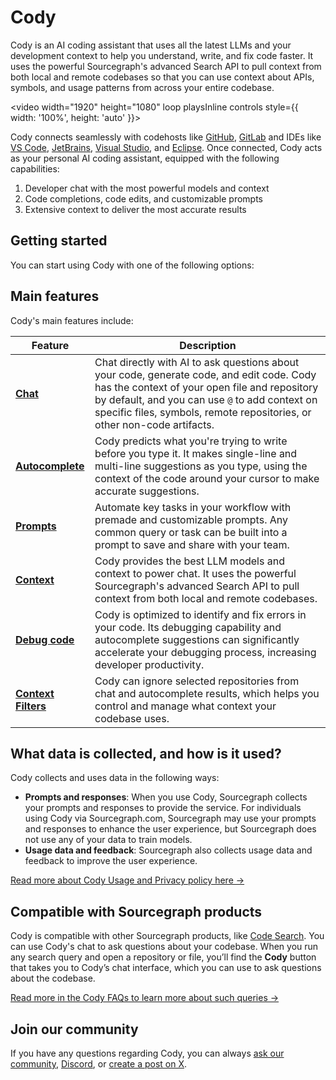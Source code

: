 # Cody

Cody is an AI coding assistant that uses all the latest LLMs and your development context to help you understand, write, and fix code faster. It uses the powerful Sourcegraph's advanced Search API to pull context from both local and remote codebases so that you can use context about APIs, symbols, and usage patterns from across your entire codebase.

<video width="1920" height="1080" loop playsInline controls style={{ width: '100%', height: 'auto' }}>
  <source src="https://storage.googleapis.com/sourcegraph-assets/Docs/Media/cody-in-action-102024.mp4" type="video/mp4"/>
</video>

Cody connects seamlessly with codehosts like [GitHub](https://github.com/login?client_id=e917b2b7fa9040e1edd4), [GitLab](https://gitlab.com/users/sign_in) and IDEs like [VS Code](/cody/clients/install-vscode), [JetBrains](/cody/clients/install-jetbrains), [Visual Studio](/cody/clients/install-visual-studio), and [Eclipse](/cody/clients/install-eclipse). Once connected, Cody acts as your personal AI coding assistant, equipped with the following capabilities:

1. Developer chat with the most powerful models and context
2. Code completions, code edits, and customizable prompts
3. Extensive context to deliver the most accurate results

## Getting started

You can start using Cody with one of the following options:

<ProductCards>
<ProductCard href="/cody/clients/install-vscode" imgSrc="https://storage.googleapis.com/sourcegraph-assets/docs/images/cody/vscode.svg" imgAlt="VS Code" title="Cody for VS Code" description="Install Cody's free extension for VS Code. " />
<ProductCard href="/cody/clients/install-jetbrains" imgSrc="https://storage.googleapis.com/sourcegraph-assets/docs/images/cody/jb_beam.svg" imgAlt="JetBrains" title="Cody for JetBrains" description="Install Cody's free extension for JetBrains." />
<ProductCard href="/cody/clients/install-visual-studio" imgSrc="https://storage.googleapis.com/sourcegraph-assets/Docs/visual-studio-Product-Icon.svg" imgAlt="Visual Studio" title="Cody for Visual Studio (Experimental)" description="Install Cody's free extension for Visual Studio." />
<ProductCard href="/cody/clients/install-eclipse" imgSrc="https://storage.googleapis.com/sourcegraph-assets/Docs/eclipse.svg" imgAlt="Eclipse" title="Cody for Eclipse (Experimental)" description="Install Cody's free extension for Eclipse." />
<ProductCard href="/cody/clients/cody-with-sourcegraph" imgSrc="https://storage.googleapis.com/sourcegraph-assets/Docs/new-chat-icon.svg" imgAlt="Cody Web" title="Cody for Web" description="Use Cody in the Sourcegraph web app." />
<ProductCard href="/cody/clients/install-cli" imgSrc="https://storage.googleapis.com/sourcegraph-assets/docs/images/cody/command-line-blue.svg" imgAlt="Cody CLI" title="Cody CLI" description="Run Cody from the command line." />
<ProductCard href="/cody/clients/enable-cody-enterprise" imgSrc="https://storage.googleapis.com/sourcegraph-assets/Docs/sg-new-logo.svg" imgAlt="Cody Enterprise" title="Cody Enterprise" description="Get in touch with our team to try Cody for Sourcegraph Enterprise." />
</ProductCards>

## Main features

Cody's main features include:

|                       **Feature**                        |                                                                                                                             **Description**                                                                                                                              |
| -------------------------------------------------------- | ------------------------------------------------------------------------------------------------------------------------------------------------------------------------------------------------------------------------------------------------------------------------ |
| **[Chat](/cody/capabilities/chat)**                      | Chat directly with AI to ask questions about your code, generate code, and edit code. Cody has the context of your open file and repository by default, and you can use `@` to add context on specific files, symbols, remote repositories, or other non-code artifacts. |
| **[Autocomplete](/cody/capabilities/autocomplete)**      | Cody predicts what you're trying to write before you type it. It makes single-line and multi-line suggestions as you type, using the context of the code around your cursor to make accurate suggestions.                                                                |
| **[Prompts](/cody/capabilities/commands)**               | Automate key tasks in your workflow with premade and customizable prompts. Any common query or task can be built into a prompt to save and share with your team.                                                                                                         |
| **[Context](/cody/core-concepts/context)**               | Cody provides the best LLM models and context to power chat. It uses the powerful Sourcegraph's advanced Search API to pull context from both local and remote codebases.                                                                                                |
| **[Debug code](/cody/capabilities/debug-code)**          | Cody is optimized to identify and fix errors in your code. Its debugging capability and autocomplete suggestions can significantly accelerate your debugging process, increasing developer productivity.                                                                 |
| **[Context Filters](/cody/capabilities/ignore-context)** | Cody can ignore selected repositories from chat and autocomplete results, which helps you control and manage what context your codebase uses.                                                                                                                            |

## What data is collected, and how is it used?

Cody collects and uses data in the following ways:

- **Prompts and responses**:  When you use Cody, Sourcegraph collects your prompts and responses to provide the service. For individuals using Cody via Sourcegraph.com, Sourcegraph may use your prompts and responses to enhance the user experience, but Sourcegraph does not use any of your data to train models.
- **Usage data and feedback**:  Sourcegraph also collects usage data and feedback to improve the user experience.

<a target="_blank" href="https://sourcegraph.com/terms/cody-notice">Read more about Cody Usage and Privacy policy here →</a>

## Compatible with Sourcegraph products

Cody is compatible with other Sourcegraph products, like [Code Search](/code-search/). You can use Cody's chat to ask questions about your codebase. When you run any search query and open a repository or file, you’ll find the **Cody** button that takes you to Cody’s chat interface, which you can use to ask questions about the codebase.

[Read more in the Cody FAQs to learn more about such queries →](/cody/faq)

## Join our community

If you have any questions regarding Cody, you can always [ask our community](https://community.sourcegraph.com), [Discord](https://discord.com/invite/s2qDtYGnAE), or [create a post on X](https://twitter.com/sourcegraphcody).

